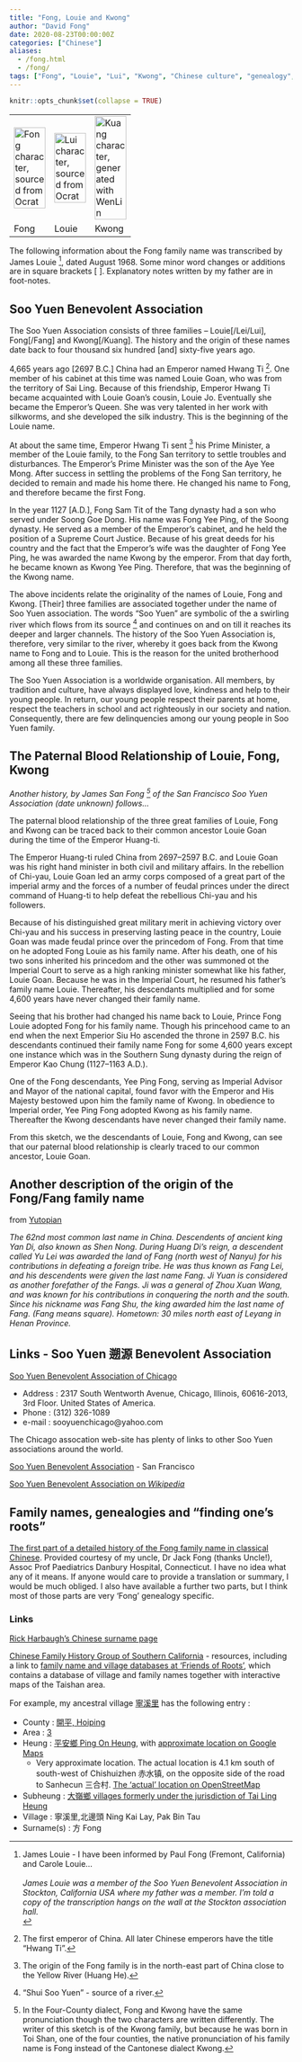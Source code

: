 ```yaml
---
title: "Fong, Louie and Kwong"
author: "David Fong"
date: 2020-08-23T00:00:00Z
categories: ["Chinese"]
aliases:
  - /fong.html
  - /fong/
tags: ["Fong", "Louie", "Lui", "Kwong", "Chinese culture", "genealogy", "Soo Yuen"]
---
```


```r
knitr::opts_chunk$set(collapse = TRUE)
```

<div align="center">
<table align="center" summary="Table of Soo Yuen family characters">
  <tbody>
    <tr>
      <td><a href="http://lost-theory.org/ocrat"><img
 alt="Fong character, sourced from Ocrat"
 src="/images/fong_animated.gif" align="middle"
 height="10%" width="56"></a></td>
      <td><a href="http://lost-theory.org/ocrat"><img
 alt="Lui character, sourced from Ocrat"
 src="/images/lei_animated.gif" align="middle"
 height="10%" width="56"></a></td>
      <td><a href="http://www.wenlin.com/"><img
 alt="Kuang character, generated with WenLin"
 src="/images/kuang_animated.gif"
 align="middle" height="10%" width="56"></a></td>
    </tr>
    <tr>
      <td>Fong</td>
      <td>Louie</td>
      <td>Kwong</td>
    </tr>
  </tbody>
</table>
</div>

The following information about the Fong family name was transcribed by James Louie [^james], dated August 1968. Some minor word changes or additions are in square brackets [ ]. Explanatory notes written by my father are in foot-notes.

[^james]: James Louie - I have been informed by Paul Fong (Fremont, California) and Carole Louie... <br/><br/> *James Louie was a member of the Soo Yuen Benevolent Association in Stockton, California USA where my father was a member. I'm told a copy of the transcription hangs on the wall at the Stockton association hall.*<br/>

## Soo Yuen Benevolent Association

The Soo Yuen Association consists of three families -- Louie[/Lei/Lui], Fong[/Fang] and Kwong[/Kuang]. The history and the origin of these names date back to four thousand six hundred [and] sixty-five years ago.

4,665 years ago [2697 B.C.] China had an Emperor named Hwang Ti [^1]. One member of his cabinet at this time was named Louie Goan, who was from the territory of Sai Ling. Because of this friendship, Emperor Hwang Ti became acquainted with Louie Goan's cousin, Louie Jo. Eventually she became the Emperor's Queen. She was very talented in her work with silkworms, and she developed the silk industry. This is the beginning of the Louie name.

[^1]: The first emperor of China. All later Chinese emperors have the title "Hwang Ti".

At about the same time, Emperor Hwang Ti sent [^2] his Prime Minister, a member of the Louie family, to the Fong San territory to settle troubles and disturbances. The Emperor's Prime Minister was the son of the Aye Yee Mong. After success in settling the problems of the Fong San territory, he decided to remain and made his home there. He changed his name to Fong, and therefore became the first Fong.

[^2]: The origin of the Fong family is in the north-east part of China close to the Yellow River (Huang He).

In the year 1127 [A.D.], Fong Sam Tit of the Tang dynasty had a son who served under Soong Goe Dong. His name was Fong Yee Ping, of the Soong dynasty. He served as a member of the Emperor's cabinet, and he held the position of a Supreme Court Justice. Because of his great deeds for his country and the fact that the Emperor's wife was the daughter of Fong Yee Ping, he was awarded the name Kwong by the emperor. From that day forth, he became known as Kwong Yee Ping. Therefore, that was the beginning of the Kwong name.

The above incidents relate the originality of the names of Louie, Fong and Kwong. [Their] three families are associated together under the name of Soo Yuen association. The words "Soo Yuen" are symbolic of the a swirling river which flows from its source [^3] and continues on and on till it reaches its deeper and larger channels. The history of the Soo Yuen Association is, therefore, very similar to the river, whereby it goes back from the Kwong name to Fong and to Louie. This is the reason for the united brotherhood among all these three families.

[^3]: "Shui Soo Yuen" - source of a river.

The Soo Yuen Association is a worldwide organisation. All members, by tradition and culture, have always displayed love, kindness and help to their young people. In return, our young people respect their parents at home, respect the teachers in school and act righteously in our society and nation. Consequently, there are few delinquencies among our young people in Soo Yuen family.


## The Paternal Blood Relationship of Louie, Fong, Kwong

*Another history, by James San Fong [^4] of the San Francisco Soo Yuen Association (date unknown) follows...*

[^4]: In the Four-County dialect, Fong and Kwong have the same pronunciation though the two characters are written differently. The writer of this sketch is of the Kwong family, but because he was born in Toi Shan, one of the four counties, the native pronunciation of his family name is Fong instead of the Cantonese dialect Kwong.

The paternal blood relationship of the three great families of Louie, Fong and Kwong can be traced back to their common ancestor Louie Goan during the time of the Emperor Huang-ti.

The Emperor Huang-ti ruled China from 2697--2597 B.C. and Louie Goan was his right hand minister in both civil and military affairs. In the rebellion of Chi-yau, Louie Goan led an army corps composed of a great part of the imperial army and the forces of a number of feudal princes under the direct command of Huang-ti to help defeat the rebellious Chi-yau and his followers.

Because of his distinguished great military merit in achieving victory over Chi-yau and his success in preserving lasting peace in the country, Louie Goan was made feudal prince over the princedom of Fong. From that time on he adopted Fong Louie as his family name. After his death, one of his two sons inherited his princedom and the other was summoned ot the Imperial Court to serve as a high ranking minister somewhat like his father, Louie Goan. Because he was in the Imperial Court, he resumed his father's family name Louie. Thereafter, his descendants multiplied and for some 4,600 years have never changed their family name.

Seeing that his brother had changed his name back to Louie, Prince Fong Louie adopted Fong for his family name. Though his princehood came to an end when the next Emperior Siu Ho ascended the throne in 2597 B.C. his descendants continued their family name Fong for some 4,600 years except one instance which was in the Southern Sung dynasty during the reign of Emperor Kao Chung (1127--1163 A.D.).

One of the Fong descendants, Yee Ping Fong, serving as Imperial Advisor and Mayor of the national capital, found favor with the Emperor and His Majesty bestowed upon him the family name of Kwong. In obedience to Imperial order, Yee Ping Fong adopted Kwong as his family name. Thereafter the Kwong descendants have never changed their family name.

From this sketch, we the descendants of Louie, Fong and Kwong, can see that our paternal blood relationship is clearly traced to our common ancestor, Louie Goan.


## Another description of the origin of the Fong/Fang family name

from [Yutopian](http://www.yutopian.com/names/04/4fang62.html)

*The 62nd most common last name in China. Descendents of ancient king Yan Di, also known as Shen Nong. During Huang Di's reign, a descendent called Yu Lei was awarded the land of Fang (north west of Nanyu) for his contributions in defeating a foreign tribe. He was thus known as Fang Lei, and his descendents were given the last name Fang. Ji Yuan is considered as another forefather of the Fangs. Ji was a general of Zhou Xuan Wang, and was known for his contributions in conquering the north and the south. Since his nickname was Fang Shu, the king awarded him the last name of Fang. (Fang means square). Hometown: 30 miles north east of Leyang in Henan Province.*

## Links - Soo Yuen 遡源 Benevolent Association

[Soo Yuen Benevolent Association of Chicago](http://www.sooyuenchicago.org/)

* Address : 2317 South Wentworth Avenue, Chicago, Illinois, 60616-2013, 3rd Floor. United States of America.
* Phone : (312) 326-1089
* e-mail : sooyuenchicago@yahoo.com

The Chicago assocation web-site has plenty of links to other Soo Yuen associations around the world.

[Soo Yuen Benevolent Association](https://www.sooyuen.org/) - San Francisco

[Soo Yuen Benevolent Association on *Wikipedia*](https://en.wikipedia.org/wiki/Soo_Yuen_Benevolent_Association)

## Family names, genealogies and "finding one's roots"

[The first part of a detailed history of the Fong family name in classical Chinese](/document/Family-Vol-1.pdf). Provided courtesy of my uncle, Dr Jack Fong (thanks Uncle!), Assoc Prof Paediatrics Danbury Hospital, Connecticut. I have no idea what any of it means. If anyone would care to provide a translation or summary, I would be much obliged. I also have available a further two parts, but I think most of those parts are very 'Fong' genealogy specific.

### Links

[Rick Harbaugh's Chinese surname page](http://zhongwen.com/x/xingshi.htm)

[Chinese Family History Group of Southern California](https://www.chinesefamilyhistory.org/) - resources, including a link to [family name and village databases at 'Friends of Roots'](https://www.friendsofroots.org/), which contains a database of village and family names together with interactive maps of the Taishan area.

For example, my ancestral village [寧溪里](http://villagedb.friendsofroots.org/display.cgi/village/6026) has the following entry :

* County : [開平, Hoiping](http://villagedb.friendsofroots.org/display.cgi/county/2)
* Area : [3](http://villagedb.friendsofroots.org/display.cgi/area/13)
* Heung : [平安鄉 Ping On Heung](http://villagedb.friendsofroots.org/display.cgi/heung/331), with [approximate location on Google Maps](https://www.google.com/maps/@?api=1&map_action=map&center=22.16733,112.59051&zoom=14)
  + Very approximate location. The actual location is 4.1 km south of south-west of Chishuizhen 赤水镇, on the opposite side of the road to Sanhecun 三合村. [The 'actual' location on OpenStreetMap](https://www.openstreetmap.org/#map=18/22.10202/112.57461)
* Subheung : [大嶺鄉 villages formerly under the jurisdiction of Tai Ling Heung](http://villagedb.friendsofroots.org/display.cgi/subheung/420)
* Village : 寧溪里,北邊頭 Ning Kai Lay, Pak Bin Tau
* Surname(s) : 方 Fong


